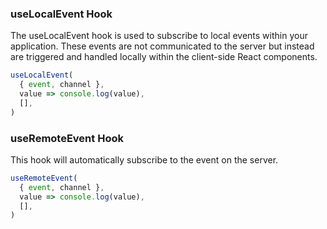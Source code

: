 ### useLocalEvent Hook

The useLocalEvent hook is used to subscribe to local events within your application. 
These events are not communicated to the server but instead are triggered and handled locally within the client-side React components.

```jsx
useLocalEvent(
  { event, channel },
  value => console.log(value),
  [],
)
```

### useRemoteEvent Hook

This hook will automatically subscribe to the event on the server.

```jsx
useRemoteEvent(
  { event, channel },
  value => console.log(value),
  [],
)
```